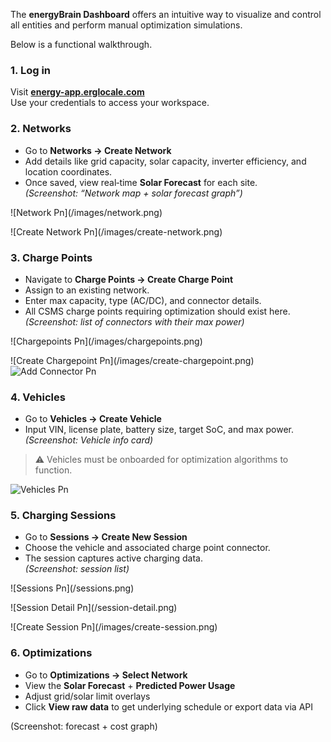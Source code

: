 The **energyBrain Dashboard** offers an intuitive way to visualize and control all entities and perform manual optimization simulations.

Below is a functional walkthrough.

### 1. Log in

Visit [**energy-app.erglocale.com**](http://energy-app.erglocale.com)\
Use your credentials to access your workspace.

### 2. Networks

- Go to **Networks → Create Network**
- Add details like grid capacity, solar capacity, inverter efficiency, and location coordinates.
- Once saved, view real‑time **Solar Forecast** for each site.\
  _(Screenshot: “Network map + solar forecast graph”)_

<Frame>
  ![Network Pn](/images/network.png)
</Frame>

<p />

<Frame>
  ![Create Network Pn](/images/create-network.png)
</Frame>

### 3. Charge Points

- Navigate to **Charge Points → Create Charge Point**
- Assign to an existing network.
- Enter max capacity, type (AC/DC), and connector details.
- All CSMS charge points requiring optimization should exist here.\
  _(Screenshot: list of connectors with their max power)_

<Frame>
  ![Chargepoints Pn](/images/chargepoints.png)
</Frame>

<p />

<CardGroup cols={2}>
  <Card href="#">
    ![Create Chargepoint Pn](/images/create-chargepoint.png)
  </Card>
  <Card href="#">
    <img
      src="/images/add-connector.png"
      alt="Add Connector Pn"
      title="Add Connector Pn"
      className="mx-auto"
      style={{ width:"86%" }}
    />
  </Card>
</CardGroup>

### 4. Vehicles

- Go to **Vehicles → Create Vehicle**
- Input VIN, license plate, battery size, target SoC, and max power.\
  _(Screenshot: Vehicle info card)_

> ⚠️ Vehicles must be onboarded for optimization algorithms to function.

<Frame>
  <img
    src="/images/vehicles.png"
    alt="Vehicles Pn"
    title="Vehicles Pn"
    style={{ width:"100%" }}
  />
</Frame>

### 5. Charging Sessions

- Go to **Sessions → Create New Session**
- Choose the vehicle and associated charge point connector.
- The session captures active charging data.\
  _(Screenshot: session list)_

<Frame>
  ![Sessions Pn](/sessions.png)
</Frame>

<p />

<Frame>
  ![Session Detail Pn](/session-detail.png)
</Frame>

<p />

<Frame>
  ![Create Session Pn](/images/create-session.png)
</Frame>

### 6. Optimizations

- Go to **Optimizations → Select Network**
- View the **Solar Forecast** + **Predicted Power Usage**
- Adjust grid/solar limit overlays
- Click **View raw data** to get underlying schedule or export data via API

(Screenshot: forecast + cost graph)